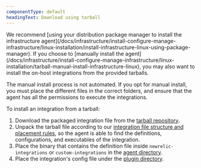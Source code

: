```yaml
---
componentType: default
headingText: Download using tarball
---
```


<Callout variant="tip">
  We recommend [using your distribution package manager to install the infrastructure agent](/docs/infrastructure/install-configure-manage-infrastructure/linux-installation/install-infrastructure-linux-using-package-manager). If you choose to [manually install the agent](/docs/infrastructure/install-configure-manage-infrastructure/linux-installation/tarball-manual-install-infrastructure-linux), you may also want to install the on-host integrations from the provided tarballs.
</Callout>

The manual install process is not automated. If you opt for manual install, you must place the different files in the correct folders, and ensure that the agent has all the permissions to execute the integrations.

To install an integration from a tarball:

1. Download the packaged integration file from the [tarball repository](https://download.newrelic.com/infrastructure_agent/binaries/linux/amd64/).
2. Unpack the tarball file according to our [integration file structure and placement rules](/docs/integrations/integrations-sdk/getting-started/integration-file-structure-activation), so the agent is able to find the definitions, configurations, and executables of the integration.
3. Place the binary that contains the definition file inside `newrelic-integrations` or `custom-integrations` in the [agent directory](/docs/infrastructure/install-configure-manage-infrastructure/linux-installation/tarball-manual-install-infrastructure-linux#agent-directory).
4. Place the integration's config file under the [plugin directory](/docs/infrastructure/install-configure-manage-infrastructure/linux-installation/tarball-manual-install-infrastructure-linux#configure-plugin).

